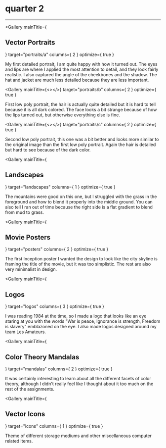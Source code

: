 

<div class="center fullwidth">
    <h1>quarter 2</h1>
    <hr></hr>
</div>

<Gallery
    mainTitle={ <h2>Vector Portraits</h2> }
    target="portraits/a"
    columns={ 2 }
    optimize={ true }
></Gallery>
<p>
    My first detailed portrait, I am quite happy with how it turned out. The eyes and lips are where I applied the most attention to detail, and they look fairly realistic. I also captured the angle of the cheekbones and the shadow. The hat and jacket are much less detailed because they are less important.
</p>

<Gallery
    mainTitle={<></>}
    target="portraits/b"
    columns={ 2 }
    optimize={ true }
></Gallery>
<p>
    First low poly portrait, the hair is actually quite detailed but it is hard to tell because it is all dark colored. The face looks a bit strange because of how the lips turned out, but otherwise everything else is fine.
</p>

<Gallery
    mainTitle={<></>}
    target="portraits/c"
    columns={ 2 }
    optimize={ true }
></Gallery>
<p>
    Second low poly portrait, this one was a bit better and looks more similar to the original image than the first low poly portrait.  Again the hair is detailed but hard to see because of the dark color.
</p>

<Gallery
    mainTitle={ <h2>Landscapes</h2> }
    target="landscapes"
    columns={ 1 }
    optimize={ true }
></Gallery>
<p>
    The mountains were good on this one, but I struggled with the grass in the foreground and how to blend it properly into the middle ground. You can also tell I ran out of time because the right side is a flat gradient to blend from mud to grass.
</p>

<Gallery
    mainTitle={ <h2>Movie Posters</h2> }
    target="posters"
    columns={ 2 }
    optimize={ true }
></Gallery>
<p>
    The first Inception poster I wanted the design to look like the city skyline is framing the title of the movie, but it was too simplistic. The rest are also very minimalist in design.
</p>

<Gallery
    mainTitle={ <h2>Logos</h2> }
    target="logos"
    columns={ 3 }
    optimize={ true }
></Gallery>
<p>
    I was reading 1984 at the time, so I made a logo that looks like an eye staring at you with the words "War is peace, Ignorance is strength, Freedom is slavery" emblazoned on the eye. I also made logos designed around my team Les Amateurs.
</p>

<Gallery
    mainTitle={ <h2>Color Theory Mandalas</h2>}
    target="mandalas"
    columns={ 2 }
    optimize={ true }
></Gallery>
<p>
    It was certainly interesting to learn about all the different facets of color theory, although I didn't really feel like I thought about it too much on the rest of the assignments.
</p>

<Gallery
    mainTitle={ <h2>Vector Icons</h2> }
    target="icons"
    columns={ 1 }
    optimize={ true }
>
</Gallery>
<p>
    Theme of different storage mediums and other miscellaneous computer related items.
</p>